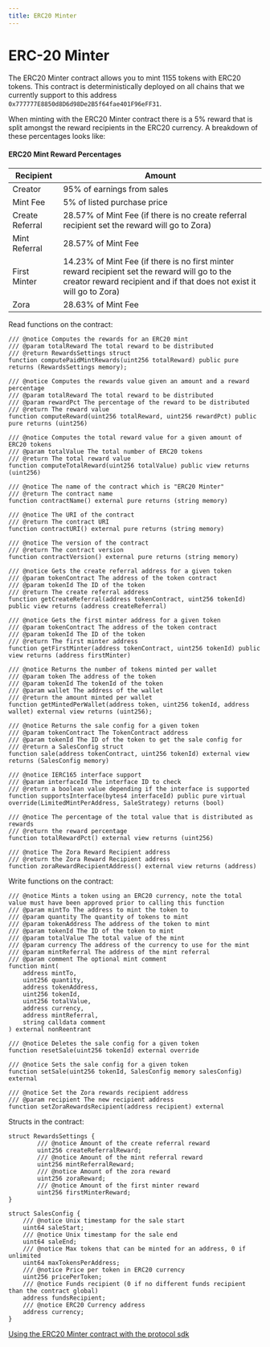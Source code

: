 ```yaml
---
title: ERC20 Minter
---
```


# ERC-20 Minter

The ERC20 Minter contract allows you to mint 1155 tokens with ERC20 tokens. This contract is deterministically deployed on all chains that we currently support to this address `0x777777E8850d8D6d98De2B5f64fae401F96eFF31`. 

When minting with the ERC20 Minter contract there is a 5% reward that is split amongst the reward recipients in the ERC20 currency. A breakdown of these percentages looks like:

#### ERC20 Mint Reward Percentages

| Recipient                            | Amount                                                                                                                                                                 |
| -------------------------------------| ---------------------------------------------------------------------------------------------------------------------------------------------------------------------- |
| Creator                              | 95% of earnings from sales                                                                                                                                             |
| Mint Fee                             | 5% of listed purchase price                                                                                                                                            |
| Create Referral                      | 28.57% of Mint Fee (if there is no create referral recipient set the reward will go to Zora)                                                                             |
| Mint Referral                        | 28.57% of Mint Fee                                                                                                                                                     |
| First Minter                         | 14.23% of Mint Fee (if there is no first minter reward recipient set the reward will go to the creator reward recipient and if that does not exist it will go to Zora) |
| Zora                                 | 28.63% of Mint Fee                                                                                                                                                     |


Read functions on the contract:
```
/// @notice Computes the rewards for an ERC20 mint
/// @param totalReward The total reward to be distributed
/// @return RewardsSettings struct
function computePaidMintRewards(uint256 totalReward) public pure returns (RewardsSettings memory);

/// @notice Computes the rewards value given an amount and a reward percentage
/// @param totalReward The total reward to be distributed
/// @param rewardPct The percentage of the reward to be distributed
/// @return The reward value
function computeReward(uint256 totalReward, uint256 rewardPct) public pure returns (uint256)

/// @notice Computes the total reward value for a given amount of ERC20 tokens
/// @param totalValue The total number of ERC20 tokens
/// @return The total reward value
function computeTotalReward(uint256 totalValue) public view returns (uint256)

/// @notice The name of the contract which is "ERC20 Minter"
/// @return The contract name
function contractName() external pure returns (string memory)

/// @notice The URI of the contract
/// @return The contract URI
function contractURI() external pure returns (string memory)

/// @notice The version of the contract
/// @return The contract version
function contractVersion() external pure returns (string memory)

/// @notice Gets the create referral address for a given token
/// @param tokenContract The address of the token contract
/// @param tokenId The ID of the token
/// @return The create referral address
function getCreateReferral(address tokenContract, uint256 tokenId) public view returns (address createReferral)

/// @notice Gets the first minter address for a given token
/// @param tokenContract The address of the token contract
/// @param tokenId The ID of the token
/// @return The first minter address
function getFirstMinter(address tokenContract, uint256 tokenId) public view returns (address firstMinter)

/// @notice Returns the number of tokens minted per wallet
/// @param token The address of the token
/// @param tokenId The tokenId of the token
/// @param wallet The address of the wallet
/// @return the amount minted per wallet
function getMintedPerWallet(address token, uint256 tokenId, address wallet) external view returns (uint256);

/// @notice Returns the sale config for a given token
/// @param tokenContract The TokenContract address
/// @param tokenId The ID of the token to get the sale config for
/// @return a SalesConfig struct
function sale(address tokenContract, uint256 tokenId) external view returns (SalesConfig memory)

/// @notice IERC165 interface support
/// @param interfaceId The interface ID to check
/// @return a boolean value depending if the interface is supported
function supportsInterface(bytes4 interfaceId) public pure virtual override(LimitedMintPerAddress, SaleStrategy) returns (bool)

/// @notice The percentage of the total value that is distributed as rewards
/// @return the reward percentage
function totalRewardPct() external view returns (uint256)

/// @notice The Zora Reward Recipient address
/// @return the Zora Reward Recipient address
function zoraRewardRecipientAddress() external view returns (address)
```

Write functions on the contract: 
```
/// @notice Mints a token using an ERC20 currency, note the total value must have been approved prior to calling this function
/// @param mintTo The address to mint the token to
/// @param quantity The quantity of tokens to mint
/// @param tokenAddress The address of the token to mint
/// @param tokenId The ID of the token to mint
/// @param totalValue The total value of the mint
/// @param currency The address of the currency to use for the mint
/// @param mintReferral The address of the mint referral
/// @param comment The optional mint comment
function mint(
    address mintTo,
    uint256 quantity,
    address tokenAddress,
    uint256 tokenId,
    uint256 totalValue,
    address currency,
    address mintReferral,
    string calldata comment
) external nonReentrant

/// @notice Deletes the sale config for a given token
function resetSale(uint256 tokenId) external override

/// @notice Sets the sale config for a given token
function setSale(uint256 tokenId, SalesConfig memory salesConfig) external

/// @notice Set the Zora rewards recipient address
/// @param recipient The new recipient address
function setZoraRewardsRecipient(address recipient) external
```


Structs in the contract:
```
struct RewardsSettings {
        /// @notice Amount of the create referral reward
        uint256 createReferralReward;
        /// @notice Amount of the mint referral reward
        uint256 mintReferralReward;
        /// @notice Amount of the zora reward
        uint256 zoraReward;
        /// @notice Amount of the first minter reward
        uint256 firstMinterReward;
}

struct SalesConfig {
    /// @notice Unix timestamp for the sale start
    uint64 saleStart;
    /// @notice Unix timestamp for the sale end
    uint64 saleEnd;
    /// @notice Max tokens that can be minted for an address, 0 if unlimited
    uint64 maxTokensPerAddress;
    /// @notice Price per token in ERC20 currency
    uint256 pricePerToken;
    /// @notice Funds recipient (0 if no different funds recipient than the contract global)
    address fundsRecipient;
    /// @notice ERC20 Currency address
    address currency;
}
```

[Using the ERC20 Minter contract with the protocol sdk](https://docs.zora.co/contracts/Minting1155)

